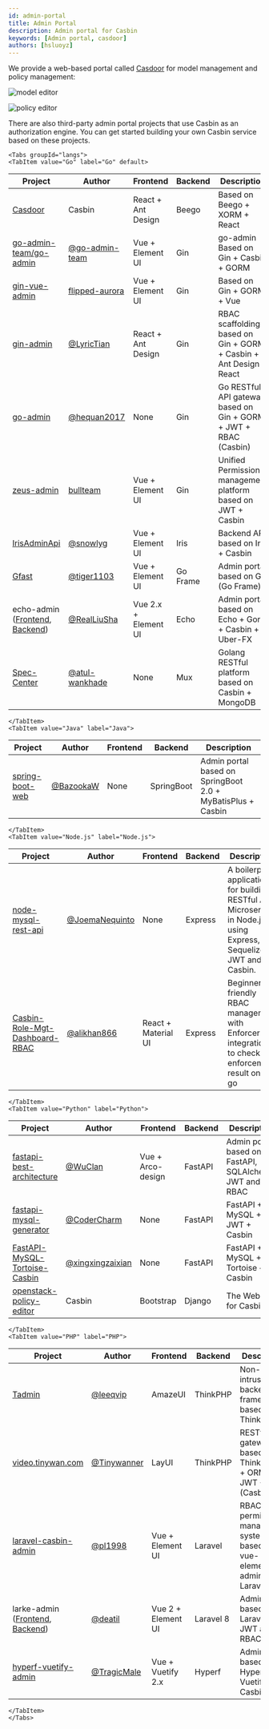 ```yaml
---
id: admin-portal
title: Admin Portal
description: Admin portal for Casbin
keywords: [Admin portal, casdoor]
authors: [hsluoyz]
---
```


We provide a web-based portal called [Casdoor](https://casdoor.org) for model management and policy management:

![model editor](https://hsluoyz.github.io/casbin/ui_model_editor.png)

![policy editor](https://hsluoyz.github.io/casbin/ui_policy_editor.png)

There are also third-party admin portal projects that use Casbin as an authorization engine. You can get started building your own Casbin service based on these projects.

```mdx-code-block
<Tabs groupId="langs">
<TabItem value="Go" label="Go" default>
```

| Project                                                                 | Author                              | Frontend           | Backend | Description                                                      |
| -----------------------------------------------------------------------| -----------------------------------| --------------------| --------| -----------------------------------------------------------------|
| [Casdoor](https://casdoor.org)                                          | Casbin                              | React + Ant Design | Beego   | Based on Beego + XORM + React                                    |
| [go-admin-team/go-admin](https://github.com/go-admin-team/go-admin)     | [@go-admin-team](https://github.com/go-admin-team) | Vue + Element UI     | Gin      | go-admin Based on Gin + Casbin + GORM                            |
| [gin-vue-admin](https://github.com/flipped-aurora/gin-vue-admin)         | [flipped-aurora](https://github.com/flipped-aurora)  | Vue + Element UI     | Gin      | Based on Gin + GORM + Vue                                        |
| [gin-admin](https://github.com/LyricTian/gin-admin)                      | [@LyricTian](https://github.com/LyricTian)           | React + Ant Design   | Gin      | RBAC scaffolding based on Gin + GORM + Casbin + Ant Design React |
| [go-admin](https://github.com/hequan2017/go-admin)                       | [@hequan2017](https://github.com/hequan2017)         | None                 | Gin      | Go RESTful API gateway based on Gin + GORM + JWT + RBAC (Casbin) |
| [zeus-admin](https://github.com/bullteam/zeus-admin)                     | [bullteam](https://github.com/bullteam)              | Vue + Element UI     | Gin      | Unified Permission management platform based on JWT + Casbin     |
| [IrisAdminApi](https://github.com/snowlyg/IrisAdminApi)                  | [@snowlyg](https://github.com/snowlyg)               | Vue + Element UI     | Iris     | Backend API based on Iris + Casbin                               |
| [Gfast](https://github.com/tiger1103/gfast)                               | [@tiger1103](https://github.com/tiger1103)         | Vue + Element UI     | Go Frame | Admin portal based on GF (Go Frame)                              |
| echo-admin ([Frontend](https://github.com/RealLiuSha/echo-admin-ui), [Backend](https://github.com/RealLiuSha/echo-admin))  | [@RealLiuSha](https://github.com/RealLiuSha)       | Vue 2.x + Element UI | Echo     | Admin portal based on Echo + Gorm + Casbin + Uber-FX             |
| [Spec-Center](https://github.com/atul-wankhade/Spec-Center)              | [@atul-wankhade](https://github.com/atul-wankhade) | None                 | Mux      | Golang RESTful platform based on Casbin + MongoDB                |

```mdx-code-block
</TabItem>
<TabItem value="Java" label="Java">
```

| Project                                                        | Author                                   | Frontend | Backend    | Description                                                 |
| -------------------------------------------------------------- | ---------------------------------------- |----------|------------| ----------------------------------------------------------- |
| [spring-boot-web](https://github.com/wangchengming666/spring-boot-web) | [@BazookaW](https://github.com/wangchengming666) | None     | SpringBoot | Admin portal based on SpringBoot 2.0 + MyBatisPlus + Casbin |

```mdx-code-block
</TabItem>
<TabItem value="Node.js" label="Node.js">
```

| Project                                                                  | Author                                      | Frontend            | Backend | Description                                                                                                          |
| ------------------------------------------------------------------------ | ------------------------------------------- |----------------------|---------|----------------------------------------------------------------------------------------------------------------------|
| [node-mysql-rest-api](https://github.com/JoemaNequinto/node-mysql-rest-api) | [@JoemaNequinto](https://github.com/JoemaNequinto) | None                | Express | A boilerplate application for building RESTful APIs Microservice in Node.js using Express, Sequelize, JWT and Casbin. |
| [Casbin-Role-Mgt-Dashboard-RBAC](https://github.com/alikhan866/Casbin-Role-Mgt-Dashboard-RBAC) | [@alikhan866](https://github.com/alikhan866)   | React + Material UI | Express | Beginner friendly RBAC management with Enforcer integration to check enforcement result on the go                    |

```mdx-code-block
</TabItem>
<TabItem value="Python" label="Python">
```

| Project                                                                                                | Author                                                | Frontend  | Backend | Description                          |
| ------------------------------------------------------------------------------------------------------|-------------------------------------------------------| ----------|---------| -------------------------------------|
| [fastapi-best-architecture](https://github.com/fastapi-practices/fastapi_best_architecture)           | [@WuClan](https://github.com/wu-clan)                 | Vue + Arco-design   | FastAPI | Admin portal based on FastAPI, SQLAlchemy, JWT and RBAC       |
| [fastapi-mysql-generator](https://github.com/wxy2077/fastapi-mysql-generator)                     | [@CoderCharm](https://github.com/wxy2077)       | None      | FastAPI | FastAPI + MySQL + JWT + Casbin       |
| [FastAPI-MySQL-Tortoise-Casbin](https://github.com/xingxingzaixian/FastAPI-MySQL-Tortoise-Casbin)    | [@xingxingzaixian](https://github.com/xingxingzaixian) | None      | FastAPI | FastAPI + MySQL + Tortoise + Casbin  |
| [openstack-policy-editor](https://github.com/casbin/openstack-policy-editor)                          | Casbin                                                | Bootstrap | Django  | The Web UI for Casbin                |

```mdx-code-block
</TabItem>
<TabItem value="PHP" label="PHP">
```

| Project                                                                                          | Author                                              | Frontend           | Backend    | Description                                                                                                    |
| -------------------------------------------------------------------------------------------------|-----------------------------------------------------|--------------------|-----------|----------------------------------------------------------------------------------------------------------------|
| [Tadmin](https://github.com/leeqvip/tadmin)                                                     | [@leeqvip](https://github.com/leeqvip)               | AmazeUI            | ThinkPHP  | Non-intrusive backend framework based on ThinkPHP                                                              |
| [video.tinywan.com](https://github.com/Tinywan/video.tinywan.com)                               | [@Tinywanner](https://github.com/Tinywan)           | LayUI              | ThinkPHP  | RESTful API gateway based on ThinkPHP5 + ORM + JWT + RBAC (Casbin)                                             |
| [laravel-casbin-admin](https://github.com/pl1998/laravel-casbin-admin)                          | [@pl1998](https://github.com/pl1998)             | Vue + Element UI   | Laravel   | RBAC permission management system based on vue-element-admin and Laravel                                       |
| larke-admin ([Frontend](https://github.com/deatil/larke-admin-frontend), [Backend](https://github.com/deatil/larke-admin)) | [@deatil](https://github.com/deatil)       | Vue 2 + Element UI | Laravel 8 | Admin portal based on Laravel 8, JWT and RBAC                                                                  |
| [hyperf-vuetify-admin](https://github.com/TragicMale/hyperf-vuetify-admin)                      | [@TragicMale](https://github.com/TragicMale)   | Vue + Vuetify 2.x  | Hyperf    | Admin portal based on Hyperf, Vuetify and Casbin                                                               |

```mdx-code-block
</TabItem>
</Tabs>
```
